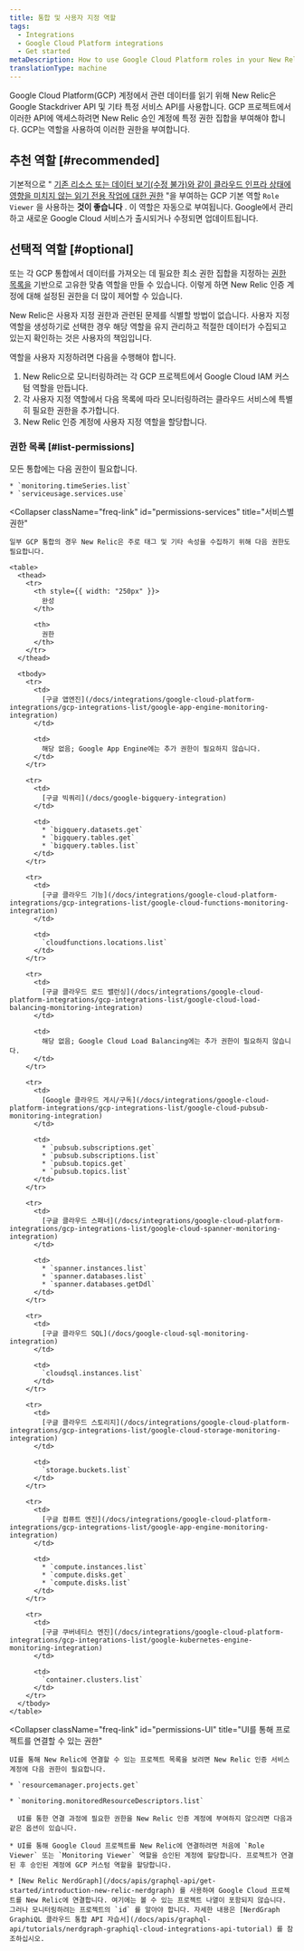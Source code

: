 ```yaml
---
title: 통합 및 사용자 지정 역할
tags:
  - Integrations
  - Google Cloud Platform integrations
  - Get started
metaDescription: How to use Google Cloud Platform roles in your New Relic integration to grant New Relic permission to monitor your GCP services.
translationType: machine
---
```


Google Cloud Platform(GCP) 계정에서 관련 데이터를 읽기 위해 New Relic은 Google Stackdriver API 및 기타 특정 서비스 API를 사용합니다. GCP 프로젝트에서 이러한 API에 액세스하려면 New Relic 승인 계정에 특정 권한 집합을 부여해야 합니다. GCP는 역할을 사용하여 이러한 권한을 부여합니다.

## 추천 역할 [#recommended]

기본적으로 " [기존 리소스 또는 데이터 보기(수정 불가)와 같이 클라우드 인프라 상태에 영향을 미치지 않는 읽기 전용 작업에 대한 권한](https://cloud.google.com/iam/docs/understanding-roles) "을 부여하는 GCP 기본 역할 `Role Viewer` 을 사용하는 **것이 좋습니다** . 이 역할은 자동으로 부여됩니다. Google에서 관리하고 새로운 Google Cloud 서비스가 출시되거나 수정되면 업데이트됩니다.

## 선택적 역할 [#optional]

또는 각 GCP 통합에서 데이터를 가져오는 데 필요한 최소 권한 집합을 지정하는 [권한 목록을](/docs/integrations/google-cloud-platform-integrations/get-started/integrations-custom-roles#list-permissions) 기반으로 고유한 맞춤 역할을 만들 수 있습니다. 이렇게 하면 New Relic 인증 계정에 대해 설정된 권한을 더 많이 제어할 수 있습니다.

<Callout variant="important">
  New Relic은 사용자 지정 권한과 관련된 문제를 식별할 방법이 없습니다. 사용자 지정 역할을 생성하기로 선택한 경우 해당 역할을 유지 관리하고 적절한 데이터가 수집되고 있는지 확인하는 것은 사용자의 책임입니다.
</Callout>

역할을 사용자 지정하려면 다음을 수행해야 합니다.

1. New Relic으로 모니터링하려는 각 GCP 프로젝트에서 Google Cloud IAM 커스텀 역할을 만듭니다.
2. 각 사용자 지정 역할에서 다음 목록에 따라 모니터링하려는 클라우드 서비스에 특별히 필요한 권한을 추가합니다.
3. New Relic 인증 계정에 사용자 지정 역할을 할당합니다.

### 권한 목록 [#list-permissions]

<CollapserGroup>
  <Collapser
    className="freq-link"
    id="permissions-all"
    title="공통 권한"
  >
    모든 통합에는 다음 권한이 필요합니다.

    * `monitoring.timeSeries.list`
    * `serviceusage.services.use`
  </Collapser>

  <Collapser
    className="freq-link"
    id="permissions-services"
    title="서비스별 권한"
  >
    일부 GCP 통합의 경우 New Relic은 주로 태그 및 기타 속성을 수집하기 위해 다음 권한도 필요합니다.

    <table>
      <thead>
        <tr>
          <th style={{ width: "250px" }}>
            완성
          </th>

          <th>
            권한
          </th>
        </tr>
      </thead>

      <tbody>
        <tr>
          <td>
            [구글 앱엔진](/docs/integrations/google-cloud-platform-integrations/gcp-integrations-list/google-app-engine-monitoring-integration)
          </td>

          <td>
            해당 없음; Google App Engine에는 추가 권한이 필요하지 않습니다.
          </td>
        </tr>

        <tr>
          <td>
            [구글 빅쿼리](/docs/google-bigquery-integration)
          </td>

          <td>
            * `bigquery.datasets.get`
            * `bigquery.tables.get`
            * `bigquery.tables.list`
          </td>
        </tr>

        <tr>
          <td>
            [구글 클라우드 기능](/docs/integrations/google-cloud-platform-integrations/gcp-integrations-list/google-cloud-functions-monitoring-integration)
          </td>

          <td>
            `cloudfunctions.locations.list`
          </td>
        </tr>

        <tr>
          <td>
            [구글 클라우드 로드 밸런싱](/docs/integrations/google-cloud-platform-integrations/gcp-integrations-list/google-cloud-load-balancing-monitoring-integration)
          </td>

          <td>
            해당 없음; Google Cloud Load Balancing에는 추가 권한이 필요하지 않습니다.
          </td>
        </tr>

        <tr>
          <td>
            [Google 클라우드 게시/구독](/docs/integrations/google-cloud-platform-integrations/gcp-integrations-list/google-cloud-pubsub-monitoring-integration)
          </td>

          <td>
            * `pubsub.subscriptions.get`
            * `pubsub.subscriptions.list`
            * `pubsub.topics.get`
            * `pubsub.topics.list`
          </td>
        </tr>

        <tr>
          <td>
            [구글 클라우드 스패너](/docs/integrations/google-cloud-platform-integrations/gcp-integrations-list/google-cloud-spanner-monitoring-integration)
          </td>

          <td>
            * `spanner.instances.list`
            * `spanner.databases.list`
            * `spanner.databases.getDdl`
          </td>
        </tr>

        <tr>
          <td>
            [구글 클라우드 SQL](/docs/google-cloud-sql-monitoring-integration)
          </td>

          <td>
            `cloudsql.instances.list`
          </td>
        </tr>

        <tr>
          <td>
            [구글 클라우드 스토리지](/docs/integrations/google-cloud-platform-integrations/gcp-integrations-list/google-cloud-storage-monitoring-integration)
          </td>

          <td>
            `storage.buckets.list`
          </td>
        </tr>

        <tr>
          <td>
            [구글 컴퓨트 엔진](/docs/integrations/google-cloud-platform-integrations/gcp-integrations-list/google-app-engine-monitoring-integration)
          </td>

          <td>
            * `compute.instances.list`
            * `compute.disks.get`
            * `compute.disks.list`
          </td>
        </tr>

        <tr>
          <td>
            [구글 쿠버네티스 엔진](/docs/integrations/google-cloud-platform-integrations/gcp-integrations-list/google-kubernetes-engine-monitoring-integration)
          </td>

          <td>
            `container.clusters.list`
          </td>
        </tr>
      </tbody>
    </table>
  </Collapser>

  <Collapser
    className="freq-link"
    id="permissions-UI"
    title="UI를 통해 프로젝트를 연결할 수 있는 권한"
  >
    UI를 통해 New Relic에 연결할 수 있는 프로젝트 목록을 보려면 New Relic 인증 서비스 계정에 다음 권한이 필요합니다.

    * `resourcemanager.projects.get`

    * `monitoring.monitoredResourceDescriptors.list`

      UI를 통한 연결 과정에 필요한 권한을 New Relic 인증 계정에 부여하지 않으려면 다음과 같은 옵션이 있습니다.

    * UI를 통해 Google Cloud 프로젝트를 New Relic에 연결하려면 처음에 `Role Viewer` 또는 `Monitoring Viewer` 역할을 승인된 계정에 할당합니다. 프로젝트가 연결된 후 승인된 계정에 GCP 커스텀 역할을 할당합니다.

    * [New Relic NerdGraph](/docs/apis/graphql-api/get-started/introduction-new-relic-nerdgraph) 를 사용하여 Google Cloud 프로젝트를 New Relic에 연결합니다. 여기에는 볼 수 있는 프로젝트 나열이 포함되지 않습니다. 그러나 모니터링하려는 프로젝트의 `id` 를 알아야 합니다. 자세한 내용은 [NerdGraph GraphiQL 클라우드 통합 API 자습서](/docs/apis/graphql-api/tutorials/nerdgraph-graphiql-cloud-integrations-api-tutorial) 를 참조하십시오.
  </Collapser>
</CollapserGroup>